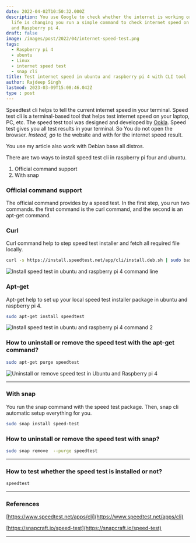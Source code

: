 ```yaml
---
date: 2022-04-02T10:50:32.000Z
description: You use Google to check whether the internet is working or not. Right now your
  life is changing you run a simple command to check internet speed on Ubuntu
  and Raspberry pi 4.
draft: false
image: /images/post/2022/04/internet-speed-test.png
tags:
  - Raspberry pi 4
  - ubuntu
  - Linux
  - internet speed test
  - snap cli
title: Test internet speed in ubuntu and raspberry pi 4 with CLI tool
author: Rajdeep Singh
lastmod: 2023-03-09T15:08:46.042Z
type : post
---
```


Speedtest cli helps to tell the current internet speed in your terminal. Speed
test cli is a terminal-based tool that helps test internet speed on your laptop,
PC, etc. The speed test tool was designed and developed by
[Ookla](https://www.speedtest.net/about/eula). Speed test gives you all test
results in your terminal. So You do not open the browser. _Instead, go_ to the
website and with for the internet speed result.

You use my article also work with Debian base all distros.

There are two ways to install speed test cli in raspberry pi four and ubuntu.

1. Official command support
2. With snap

### Official command support

The official command provides by a speed test. In the first step, you run two
commands. the first command is the curl command, and the second is an apt-get
command.

### Curl

Curl command help to step speed test installer and fetch all required file
locally.

```bash
curl -s https://install.speedtest.net/app/cli/install.deb.sh | sudo bash
```

![Install speed test in ubuntu and raspberry pi 4 command line](/images/post/2022/04/speedtest.png "Install speed test in ubuntu and raspberry pi 4 command 1ine")

### Apt-get

Apt-get help to set up your local speed test installer package in ubuntu and
raspberry pi 4.

```bash
sudo apt-get install speedtest
```

![Install speed test in ubuntu and raspberry pi 4 command 2](/images/post/2022/04/apt-get-install-speed-test.png "Install speed test in ubuntu and raspberry pi 4 command 2")

### How to uninstall or remove the speed test with the apt-get command?

```bash
sudo apt-get purge speedtest
```

![Uninstall or remove speed test in Ubuntu and Raspberry pi 4](/images/post/2022/04/remove-speed-test-with-apt-get.png "Uninstall or remove speed test in Ubuntu and Raspberry pi 4")

---

### With snap

You run the snap command with the speed test package. Then, snap cli automatic
setup everything for you.

```bash
sudo snap install speed-test
```

### How to uninstall or remove the speed test with snap?

```bash
sudo snap remove  --purge speedtest
```

---

### How to test whether the speed test is installed or not?

```bash
speedtest
```

---

### References

[https://www.speedtest.net/apps/cli](https://www.speedtest.net/apps/cli)

[https://snapcraft.io/speed-test](https://snapcraft.io/speed-test)

---
